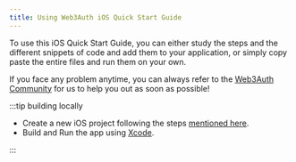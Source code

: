 ```yaml
---
title: Using Web3Auth iOS Quick Start Guide
---
```


To use this iOS Quick Start Guide, you can either study the steps and the different snippets of code and add them to your application, or simply copy
paste the entire files and run them on your own.

If you face any problem anytime, you can always refer to the [Web3Auth Community](https://web3auth.io/community/) for us to help you out as soon as
possible!

:::tip building locally

- Create a new iOS project following the steps [mentioned here](https://developer.apple.com/documentation/xcode/creating-an-xcode-project-for-an-app).
- Build and Run the app using [Xcode](https://developer.apple.com/documentation/xcode/building-and-running-an-app).

:::
